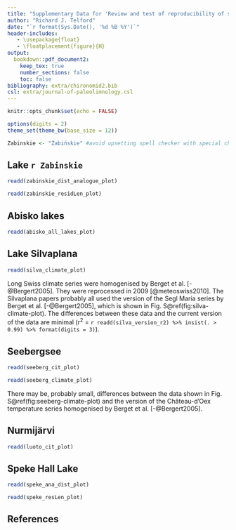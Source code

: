 ```yaml
---
title: "Supplementary Data for 'Review and test of reproducibility of sub-decadal resolution palaeoenvironmental reconstructions from microfossil assemblages'"
author: "Richard J. Telford"
date: "`r format(Sys.Date(), '%d %B %Y')`"
header-includes:
   - \usepackage{float}
   - \floatplacement{figure}{H}
output: 
  bookdown::pdf_document2:
    keep_tex: true
    number_sections: false
    toc: false
bibliography: extra/chironomid2.bib
csl: extra/journal-of-paleolimnology.csl
---
```


```r
knitr::opts_chunk$set(echo = FALSE)

options(digits = 2)
theme_set(theme_bw(base_size = 12))

Zabinskie <- "Żabińskie" #avoid upsetting spell checker with special characters
```

## Lake `r Zabinskie`

```r
readd(zabinskie_dist_analogue_plot)
```

```r
readd(zabinskie_residLen_plot)
```

## Abisko lakes

```r
readd(abisko_all_lakes_plot)
```

## Lake Silvaplana

```r
readd(silva_climate_plot)
```

Long Swiss climate series were homogenised by Berget et al. [-@Bergert2005]. They were reprocessed in 2009 [@meteoswiss2010]. The Silvaplana papers probably all used the version of the Segl Maria series by Berget et al. [-@Bergert2005], which is shown in Fig. S\@ref(fig:silva-climate-plot). The differences between these data and the current version of the data are minimal (r^2^  = `r readd(silva_version_r2) %>% insist(. > 0.99) %>% format(digits = 3)`).

## Seebergsee

```r
readd(seeberg_cit_plot)
```

```r
readd(seeberg_climate_plot)
```

There may be, probably small, differences between the data shown in Fig. S\@ref(fig:seeberg-climate-plot) and the version of the Château-d'Oex temperature series homogenised by Berget et al. [-@Bergert2005].


## Nurmijärvi

```r
readd(luoto_cit_plot)
```



## Speke Hall Lake

```r
readd(speke_ana_dist_plot)
```

```r
readd(speke_resLen_plot)
```

## References



